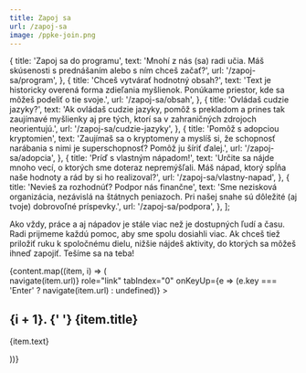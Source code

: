 ```yaml
---
title: Zapoj sa
url: /zapoj-sa
image: /ppke-join.png
---
```



  {
    title: 'Zapoj sa do programu',
    text:
      'Mnohí z nás (sa) radi učia. Máš skúsenosti s prednášaním alebo s ním chceš začať?',
    url: '/zapoj-sa/program',
  },
  {
    title: 'Chceš vytvárať hodnotný obsah?',
    text:
      'Text je historicky overená forma zdieľania myšlienok. Ponúkame priestor, kde sa môžeš podeliť o tie svoje.',
    url: '/zapoj-sa/obsah',
  },
  {
    title: 'Ovládaš cudzie jazyky?',
    text:
      'Ak ovládaš cudzie jazyky, pomôž s prekladom a prines tak zaujímavé myšlienky aj pre tých, ktorí sa v zahraničných zdrojoch neorientujú.',
    url: '/zapoj-sa/cudzie-jazyky',
  },
  {
    title: 'Pomôž s adopciou kryptomien',
    text:
      'Zaujímaš sa o kryptomeny a myslíš si, že schopnosť narábania s nimi je superschopnosť? Pomôž ju šíriť ďalej.',
    url: '/zapoj-sa/adopcia',
  },
  {
    title: 'Príď s vlastným nápadom!',
    text:
      'Určite sa nájde mnoho vecí, o ktorých sme doteraz nepremýšľali. Máš nápad, ktorý spĺňa naše hodnoty a rád by si ho realizoval?',
    url: '/zapoj-sa/vlastny-napad',
  },
  {
    title: 'Nevieš za rozhodnúť? Podpor nás finančne',
    text:
      'Sme nezisková organizácia, nezávislá na štátnych peniazoch. Pri našej snahe sú dôležité (aj tvoje) dobrovoľné príspevky.',
    url: '/zapoj-sa/podpora',
  },
];

Ako vždy, práce a aj nápadov je stále viac než je dostupných ľudí a času. Radi prijmeme každú pomoc, aby sme spolu dosiahli viac. Ak chceš tiež priložiť ruku k spoločnému dielu, nižšie nájdeš aktivity, do ktorých sa môžeš ihneď zapojiť. Tešíme sa na teba!

<div className="flex flex-wrap -mx-2 mb-8">
  {content.map((item, i) => (
    <div className="sm:w-1/2 p-2" key={item.url}>
      <div
        className="group bg-grey-lighter hover:bg-grey-light focus:bg-grey-light cursor-pointer p-4"
        onClick={() => navigate(item.url)}
        role="link"
        tabIndex="0"
        onKeyUp={e => (e.key === 'Enter' ? navigate(item.url) : undefined)}
      >
        <h2>
          <Link to={item.url}>
            <span className="text-grey sm:text-4xl font-bold -mt-3 sm:float-right">
              {i + 1}.
            </span>{' '}
            {item.title}
          </Link>
        </h2>
        <p className="text-sm m-0">{item.text}</p>
      </div>
    </div>
  ))}
</div>
